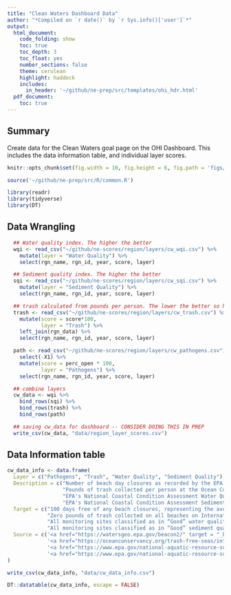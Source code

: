 ```yaml
---
title: "Clean Waters Dashboard Data"
author: "*Compiled on `r date()` by `r Sys.info()['user']`*"
output: 
  html_document:
    code_folding: show
    toc: true
    toc_depth: 3
    toc_float: yes
    number_sections: false
    theme: cerulean
    highlight: haddock
    includes: 
      in_header: '~/github/ne-prep/src/templates/ohi_hdr.html'
  pdf_document:
    toc: true
---
```


## Summary

Create data for the Clean Waters goal page on the OHI Dashboard. This includes the data information table, and individual layer scores.

```r

knitr::opts_chunk$set(fig.width = 10, fig.height = 6, fig.path = 'figs/', message = FALSE, warning = FALSE)

source('~/github/ne-prep/src/R/common.R')

library(readr)
library(tidyverse)
library(DT)
```

## Data Wrangling

```r

  ## Water quality index. The higher the better
  wqi <- read_csv("~/github/ne-scores/region/layers/cw_wqi.csv") %>%
    mutate(layer = "Water Quality") %>%
    select(rgn_name, rgn_id, year, score, layer)

  ## Sediment quality index. The higher the better
  sqi <- read_csv("~/github/ne-scores/region/layers/cw_sqi.csv") %>%
    mutate(layer = "Sediment Quality") %>%
    select(rgn_name, rgn_id, year, score, layer)

  ## trash calculated from pounds per person. The lower the better so here I inverse the values.
  trash <- read_csv("~/github/ne-scores/region/layers/cw_trash.csv") %>%
    mutate(score = score*100,
           layer = "Trash") %>%
    left_join(rgn_data) %>%
    select(rgn_name, rgn_id, year, score, layer)

  path <- read_csv("~/github/ne-scores/region/layers/cw_pathogens.csv") %>%
    select(-X1) %>%
    mutate(score = perc_open * 100,
           layer = "Pathogens") %>%
    select(rgn_name, rgn_id, year, score, layer)

  ## combine layers
  cw_data <- wqi %>%
    bind_rows(sqi) %>%
    bind_rows(trash) %>%
    bind_rows(path)

  ## saving cw_data for dashboard -- CONSIDER DOING THIS IN PREP
  write_csv(cw_data, "data/region_layer_scores.csv")
```

## Data Information table

```r
cw_data_info <- data.frame(
  Layer = c("Pathogens", "Trash", "Water Quality", "Sediment Quality"),
  Description = c("Number of beach day closures as recorded by the EPA Beach Closure Data",
                  "Pounds of trash collected per person at the Ocean Conservancy’s International coastal cleanup day data",
                  "EPA's National Coastal Condition Assessment Water Quality Index status classifications",
                  "EPA's National Coastal Condition Assessment Sediment Quality Index status classifications"),
  Target = c("100 days free of any beach closures, representing the average length of the swimming season for the region",
             "Zero pounds of trash collected on all beaches on International Coastal Cleanup Day",
             "All monitoring sites classified as in “Good” water quality condition",
             "All monitoring sites classified as in “Good” sediment quality condition"),
  Source = c('<a href="https://watersgeo.epa.gov/beacon2/" target = "_blank">EPA BEACON 2.0</a>',
             '<a href="https://oceanconservancy.org/trash-free-seas/international-coastal-cleanup/annual-data-release/" target = "_blank">Ocean Conservancy</a>',
             '<a href="https://www.epa.gov/national-aquatic-resource-surveys/ncca" target = "_blank">EPA National Coastal Condition Assessment</a>',
             '<a href="https://www.epa.gov/national-aquatic-resource-surveys/ncca" target = "_blank">EPA National Coastal Condition Assessment</a>')
)

write_csv(cw_data_info, "data/cw_data_info.csv")

DT::datatable(cw_data_info, escape = FALSE)
```






